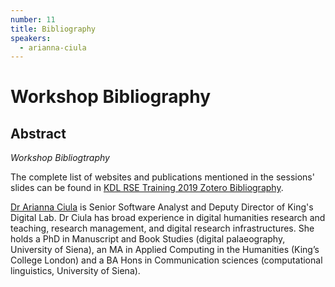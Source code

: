 ```yaml
---
number: 11
title: Bibliography
speakers:
  - arianna-ciula
---
```


# Workshop Bibliography

## Abstract

_Workshop Bibliogtraphy_

The complete list of websites and publications mentioned in the sessions' slides
can be found in
[KDL RSE Training 2019 Zotero Bibliography](https://www.zotero.org/groups/2345477/kdl_rse_training/library).

<Speakers>
<Speaker speaker="arianna-ciula">

[Dr Arianna Ciula](https://www.kdl.kcl.ac.uk/who-we-are/dr-arianna-ciula/) is
Senior Software Analyst and Deputy Director of King's Digital Lab. Dr Ciula has
broad experience in digital humanities research and teaching, research
management, and digital research infrastructures. She holds a PhD in Manuscript
and Book Studies (digital palaeography, University of Siena), an MA in Applied
Computing in the Humanities (King’s College London) and a BA Hons in
Communication sciences (computational linguistics, University of Siena).
